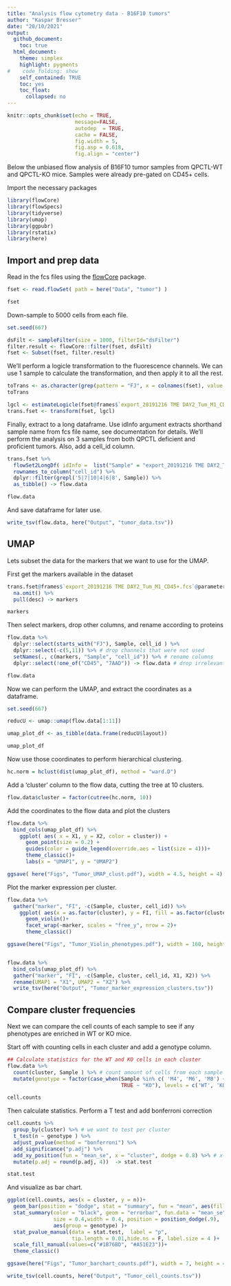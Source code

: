 ```yaml
---
title: "Analysis flow cytometry data - B16F10 tumors"
author: "Kaspar Bresser"
date: "20/10/2021"
output: 
  github_document:
    toc: true
  html_document: 
    theme: simplex
    highlight: pygments
#    code_folding: show
    self_contained: TRUE
    toc: yes
    toc_float:
      collapsed: no
---
```




```r
knitr::opts_chunk$set(echo = TRUE,
                      message=FALSE,
                      autodep  = TRUE,
                      cache = FALSE,
                      fig.width = 5,
                      fig.asp = 0.618,
                      fig.align = "center")
```

Below the unbiased flow analysis of B16F10 tumor samples from QPCTL-WT and QPCTL-KO mice. Samples were already pre-gated on CD45+ cells. 

Import the necessary packages


```r
library(flowCore)
library(flowSpecs)
library(tidyverse)
library(umap)
library(ggpubr)
library(rstatix)
library(here)
```


## Import and prep data

Read in the fcs files using the [flowCore](https://bioconductor.org/packages/release/bioc/html/flowCore.html) package.

```r
fset <- read.flowSet( path = here("Data", "tumor") )

fset
```

Down-sample to 5000 cells from each file.

```r
set.seed(667)

dsFilt <- sampleFilter(size = 1000, filterId="dsFilter")
filter.result <- flowCore::filter(fset, dsFilt)
fset <- Subset(fset, filter.result)
```

We'll perform a logicle transformation to the fluorescence channels. We can use 1 sample to calculate the transformation, and then apply it to all the rest. 

```r
toTrans <- as.character(grep(pattern = "FJ", x = colnames(fset), value = T ))
toTrans

lgcl <- estimateLogicle(fset@frames$`export_20191216 TME DAY2_Tum_M1_CD45+.fcs`, channels =  toTrans)
trans.fset <- transform(fset, lgcl)
```

Finally, extract to a long dataframe. Use idInfo argument extracts shorthand sample name from fcs file name, see documentation for details.
We'll perform the analysis on 3 samples from both QPCTL deficient and proficient tumors. 
Also, add a cell_id column.

```r
trans.fset %>%  
  flowSet2LongDf( idInfo =  list("Sample" = "export_20191216 TME DAY2_Tum_|_CD45\\+\\.fcs")) %>% 
  rownames_to_column("cell_id") %>% 
  dplyr::filter(grepl('5|7|10|4|6|8', Sample)) %>% 
  as_tibble() -> flow.data

flow.data
```

And save dataframe for later use.

```r
write_tsv(flow.data, here("Output", "tumor_data.tsv"))
```

## UMAP

Lets subset the data for the markers that we want to use for the UMAP.

First get the markers available in the dataset


```r
trans.fset@frames$`export_20191216 TME DAY2_Tum_M1_CD45+.fcs`@parameters@data %>% 
  na.omit() %>% 
  pull(desc) -> markers

markers
```

Then select markers, drop other columns, and rename according to proteins

```r
flow.data %>% 
  dplyr::select(starts_with("FJ"), Sample, cell_id ) %>% 
  dplyr::select(-c(5,11)) %>% # drop channels that were not used
  setNames(., c(markers, "Sample", "cell_id")) %>% # rename columns 
  dplyr::select(!one_of("CD45", "7AAD")) -> flow.data # drop irrelevant markers

flow.data
```

Now we can perform the UMAP, and extract the coordinates as a dataframe. 

```r
set.seed(667)

reducU <- umap::umap(flow.data[1:11])

umap_plot_df <- as_tibble(data.frame(reducU$layout))

umap_plot_df
```

Now use those coordinates to perform hierarchical clustering. 

```r
hc.norm = hclust(dist(umap_plot_df), method = "ward.D")
```

Add a 'cluster' column to the flow data, cutting the tree at 10 clusters. 

```r
flow.data$cluster = factor(cutree(hc.norm, 10))
```

Add the coordinates to the flow data and plot the clusters

```r
flow.data %>% 
  bind_cols(umap_plot_df) %>% 
    ggplot( aes( x = X1, y = X2, color = cluster)) +
      geom_point(size = 0.2) + 
      guides(color = guide_legend(override.aes = list(size = 4)))+
      theme_classic()+
      labs(x = "UMAP1", y = "UMAP2")

ggsave( here("Figs", "Tumor_UMAP_clust.pdf"), width = 4.5, height = 4)
```

Plot the marker expression per cluster. 

```r
flow.data %>% 
  gather("marker", "FI", -c(Sample, cluster, cell_id)) %>% 
    ggplot( aes(x = as.factor(cluster), y = FI, fill = as.factor(cluster)))+
      geom_violin()+
      facet_wrap(~marker, scales = "free_y", nrow = 2)+
      theme_classic()

ggsave(here("Figs", "Tumor_Violin_phenotypes.pdf"), width = 160, height = 40, units = "mm", scale = 2.5)


flow.data %>% 
  bind_cols(umap_plot_df) %>%
  gather("marker", "FI", -c(Sample, cluster, cell_id, X1, X2)) %>% 
  rename(UMAP1 = "X1", UMAP2 = "X2") %>% 
  write_tsv(here("Output", "Tumor_marker_expression_clusters.tsv"))
```


## Compare cluster frequencies

Next we can compare the cell counts of each sample to see if any phenotypes are enriched in WT or KO mice. 

Start off with counting cells in each cluster and add a genotype column.


```r
## Calculate statistics for the WT and KO cells in each cluster
flow.data %>% 
  count(cluster, Sample ) %>% # count amount of cells from each sample per cluster
  mutate(genotype = factor(case_when(Sample %in% c( 'M4', 'M6', 'M8') ~ "WT",
                                     TRUE ~ "KO"), levels = c('WT', 'KO') ) ) -> cell.counts

cell.counts
```


Then calculate statistics. Perform a T test and add bonferroni correction


```r
cell.counts %>% 
  group_by(cluster) %>% # we want to test per cluster
  t_test(n ~ genotype ) %>%
  adjust_pvalue(method = "bonferroni") %>%
  add_significance("p.adj") %>% 
  add_xy_position(fun = "mean_se", x = "cluster", dodge = 0.8) %>% # x-position has to dodge around cluster
  mutate(p.adj = round(p.adj, 4))  -> stat.test

stat.test
```

And visualize as bar chart. 

```r
ggplot(cell.counts, aes(x = cluster, y = n))+ 
  geom_bar(position = "dodge", stat = "summary", fun = "mean", aes(fill = genotype))+
  stat_summary(color = "black", geom = "errorbar", fun.data = "mean_se", 
               size = 0.4,width = 0.4, position = position_dodge(.9), 
               aes(group = genotype) )+
  stat_pvalue_manual(data = stat.test,  label = "p", 
                     tip.length = 0.01,hide.ns = F, label.size = 4 )+
  scale_fill_manual(values=c("#1B76BD", "#A51E23"))+
  theme_classic()

ggsave(here("Figs", "Tumor_barchart_counts.pdf"), width = 7, height = 4)

write_tsv(cell.counts, here("Output", "Tumor_cell_counts.tsv"))
```





